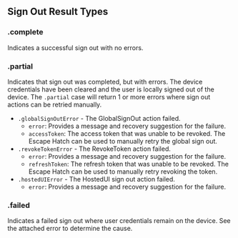 ## Sign Out Result Types

### .complete
Indicates a successful sign out with no errors.

### .partial
Indicates that sign out was completed, but with errors. 
The device credentials have been cleared and the user is locally signed out of the device.
The `.partial` case will return 1 or more errors where sign out actions can be retried manually.
* `.globalSignOutError` - The GlobalSignOut action failed.
    - `error`: Provides a message and recovery suggestion for the failure.
    - `accessToken`: The access token that was unable to be revoked. The Escape Hatch can be used to manually retry the global sign out.
* `.revokeTokenError` - The RevokeToken action failed.
    - `error`:  Provides a message and recovery suggestion for the failure.
    - `refreshToken`: The refresh token that was unable to be revoked. The Escape Hatch can be used to manually retry revoking the token.
* `.hostedUIError` - The HostedUI sign out action failed.
    - `error`: Provides a message and recovery suggestion for the failure.

### .failed
Indicates a failed sign out where user credentials remain on the device. 
See the attached error to determine the cause. 
